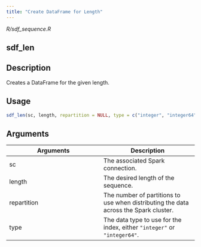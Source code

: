 ```yaml
---
title: "Create DataFrame for Length"
---
```


*R/sdf_sequence.R*

## sdf_len

## Description
Creates a DataFrame for the given length. 


## Usage
```r
sdf_len(sc, length, repartition = NULL, type = c("integer", "integer64")) 
```

## Arguments
|Arguments|Description|
|---|---|
| sc | The associated Spark connection. |
| length | The desired length of the sequence. |
| repartition | The number of partitions to use when distributing the data across the Spark cluster. |
| type | The data type to use for the index, either `"integer"` or `"integer64"`. |







